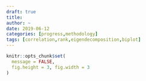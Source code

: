 ```yaml
---
draft: true
title: 
author: ~
date: 2019-06-12
categories: [progress,methodology]
tags: [correlation,rank,eigendecomposition,biplot]
---
```


```r
knitr::opts_chunk$set(
  message = FALSE,
  fig.height = 3, fig.width = 3
)
```
